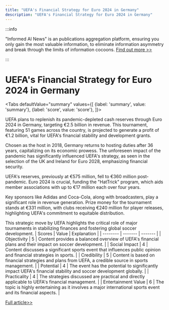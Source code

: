 ```yaml
---
title: "UEFA's Financial Strategy for Euro 2024 in Germany"
description: "UEFA's Financial Strategy for Euro 2024 in Germany"
---
```



:::info

"Informed AI News" is an publications aggregation platform, ensuring you only gain the most valuable information, to eliminate information asymmetry and break through the limits of information cocoons.  [Find out more >>](/)

:::

# UEFA's Financial Strategy for Euro 2024 in Germany


<Tabs
	defaultValue="summary"
	values={[
	{label: 'summary', value: 'summary'},
	{label: 'score', value: 'score'},
]}>
<TabItem value="summary">


UEFA plans to replenish its pandemic-depleted cash reserves through Euro 2024 in Germany, targeting €2.5 billion in revenue. This tournament, featuring 51 games across the country, is projected to generate a profit of €1.2 billion, vital for UEFA's financial stability and development grants.

Chosen as the host in 2018, Germany returns to hosting duties after 36 years, capitalizing on its economic prowess. The unforeseen impact of the pandemic has significantly influenced UEFA's strategy, as seen in the selection of the UK and Ireland for Euro 2028, emphasizing financial security.

UEFA's reserves, previously at €575 million, fell to €360 million post-pandemic. Euro 2024 is crucial, funding the "HatTrick" program, which aids member associations with up to €17 million each over four years.

Key sponsors like Adidas and Coca-Cola, along with broadcasters, play a significant role in revenue generation. Prize money for the tournament stands at €331 million, with clubs receiving €240 million for player releases, highlighting UEFA's commitment to equitable distribution.

This strategic move by UEFA highlights the critical role of major tournaments in stabilizing finances and fostering global soccer development.
</TabItem>
<TabItem value="score">
	| Scores     | Value   | Explanation |
	| -------- | ------- | ------- |
	| Objectivity  | 5    | Content provides a balanced overview of UEFA's financial plans and their impact on soccer development.    |
	| Social Impact | 4     | Content discusses a significant sports event that influences public opinion and financial strategies in sports.    |
	| Credibility    | 5    | Content is based on financial strategies and plans from UEFA, a credible source in sports management.    |
	| Potential    | 4    | The event has the potential to significantly impact UEFA's financial stability and soccer development globally.    |
	| Practicality    | 4    | The strategies discussed are practical and directly applicable to UEFA's financial management.    |
	| Entertainment Value    | 6    | The topic is highly entertaining as it involves a major international sports event and its financial aspects.    |
</TabItem>
</Tabs>

[Full article>>](https://apnews.com/article/euros-2024-uefa-finances-34e805f6a72adf70846aa65ca9a2f251)
